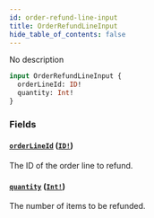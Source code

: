 ```yaml
---
id: order-refund-line-input
title: OrderRefundLineInput
hide_table_of_contents: false
---
```


No description

```graphql
input OrderRefundLineInput {
  orderLineId: ID!
  quantity: Int!
}
```

### Fields

#### [`orderLineId`](#) ([`ID!`](../../../developer/api-reference/scalars/id))

The ID of the order line to refund.

#### [`quantity`](#) ([`Int!`](../../../developer/api-reference/scalars/int))

The number of items to be refunded.
